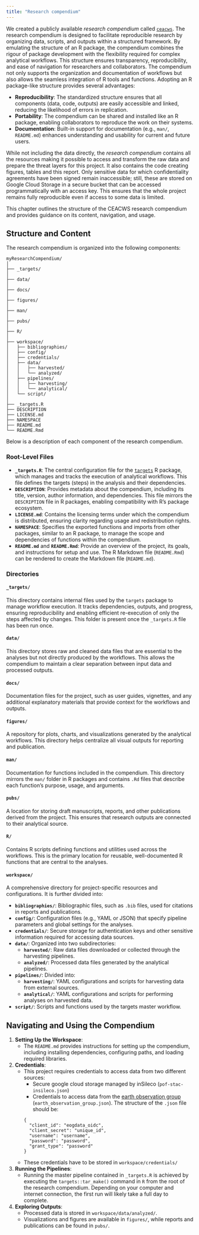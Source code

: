 ```yaml
---
title: "Research compendium"
---
```


We created a publicly available *research compendium* called [`ceacws`](https://github.com/inSilecoInc/ceacws). The research compendium is designed to facilitate reproducible research by organizing data, scripts, and outputs within a structured framework. By emulating the structure of an R package, the compendium combines the rigour of package development with the flexibility required for complex analytical workflows. This structure ensures transparency, reproducibility, and ease of navigation for researchers and collaborators. The compendium not only supports the organization and documentation of workflows but also allows the seamless integration of R tools and functions. Adopting an R package-like structure provides several advantages:

- **Reproducibility**: The standardized structure ensures that all components (data, code, outputs) are easily accessible and linked, reducing the likelihood of errors in replication.
- **Portability**: The compendium can be shared and installed like an R package, enabling collaborators to reproduce the work on their systems.
- **Documentation**: Built-in support for documentation (e.g., `man/`, `README.md`) enhances understanding and usability for current and future users.

While not including the data directly, the *research compendium* contains all the resources making it possible to access and transform the raw data and prepare the threat layers for this project. It also contains the code creating figures, tables and this report. Only sensitive data for which confidentiality agreements have been signed remain inaccessible; still, these are stored on Google Cloud Storage in a secure bucket that can be accessed programmatically with an access key. This ensures that the whole project remains fully reproducible even if access to some data is limited.


This chapter outlines the structure of the CEACWS research compendium and provides guidance on its content, navigation, and usage.


## Structure and Content

The research compendium is organized into the following components:

```
myResearchCompendium/
│
├── _targets/
│
├── data/
│
├── docs/
│
├── figures/
│
├── man/
│
├── pubs/
│
├── R/
│
├── workspace/
│   ├── bibliographies/
│   ├── config/
│   ├── credentials/
│   ├── data/
│   │   ├── harvested/
│   │   └── analyzed/
│   ├── pipelines/
│   │   ├── harvesting/
│   │   └── analytical/
│   └── script/
│
├── _targets.R
├── DESCRIPTION
├── LICENSE.md
├── NAMESPACE
├── README.md
└── README.Rmd
```


Below is a description of each component of the research compendium.

### Root-Level Files
- **`_targets.R`**: The central configuration file for the [`targets`](https://CRAN.R-project.org/package=targets) R package, which manages and tracks the execution of analytical workflows. This file defines the targets (steps) in the analysis and their dependencies.
- **`DESCRIPTION`**: Provides metadata about the compendium, including its title, version, author information, and dependencies. This file mirrors the `DESCRIPTION` file in R packages, enabling compatibility with R's package ecosystem.
- **`LICENSE.md`**: Contains the licensing terms under which the compendium is distributed, ensuring clarity regarding usage and redistribution rights.
- **`NAMESPACE`**: Specifies the exported functions and imports from other packages, similar to an R package, to manage the scope and dependencies of functions within the compendium.
- **`README.md`** and **`README.Rmd`**: Provide an overview of the project, its goals, and instructions for setup and use. The R Markdown file (`README.Rmd`) can be rendered to create the Markdown file (`README.md`).


### Directories

#### **`_targets/`**
This directory contains internal files used by the `targets` package to manage workflow execution. It tracks dependencies, outputs, and progress, ensuring reproducibility and enabling efficient re-execution of only the steps affected by changes. This folder is present once the `_targets.R` file has been run once.

#### **`data/`**
This directory stores raw and cleaned data files that are essential to the analyses but not directly produced by the workflows. This allows the compendium to maintain a clear separation between input data and processed outputs.

#### **`docs/`**
Documentation files for the project, such as user guides, vignettes, and any additional explanatory materials that provide context for the workflows and outputs.

#### **`figures/`**
A repository for plots, charts, and visualizations generated by the analytical workflows. This directory helps centralize all visual outputs for reporting and publication.

#### **`man/`**
Documentation for functions included in the compendium. This directory mirrors the `man/` folder in R packages and contains `.Rd` files that describe each function's purpose, usage, and arguments.

#### **`pubs/`**
A location for storing draft manuscripts, reports, and other publications derived from the project. This ensures that research outputs are connected to their analytical source.

#### **`R/`**
Contains R scripts defining functions and utilities used across the workflows. This is the primary location for reusable, well-documented R functions that are central to the analyses.

#### **`workspace/`**
A comprehensive directory for project-specific resources and configurations. It is further divided into:

- **`bibliographies/`**: Bibliographic files, such as `.bib` files, used for citations in reports and publications.
- **`config/`**: Configuration files (e.g., YAML or JSON) that specify pipeline parameters and global settings for the analyses.
- **`credentials/`**: Secure storage for authentication keys and other sensitive information required for accessing data sources.
- **`data/`**: Organized into two subdirectories:
  - **`harvested/`**: Raw data files downloaded or collected through the harvesting pipelines.
  - **`analyzed/`**: Processed data files generated by the analytical pipelines.
- **`pipelines/`**: Divided into:
  - **`harvesting/`**: YAML configurations and scripts for harvesting data from external sources.
  - **`analytical/`**: YAML configurations and scripts for performing analyses on harvested data.
- **`script/`**: Scripts and functions used by the targets master workflow.


## Navigating and Using the Compendium

1. **Setting Up the Workspace**:
   - The `README.md` provides instructions for setting up the compendium, including installing dependencies, configuring paths, and loading required libraries.

2. **Credentials**:
   - This project requires credentials to access data from two different sources:
     - Secure google cloud storage managed by inSileco (`pof-stac-insileco.json`)
     - Credentials to access data from the [earth observation group](https://eogdata.mines.edu/products/register/) (`earth_observation_group.json`). The structure of the `.json` file should be: 
      ```
      {
        "client_id": "eogdata_oidc",
        "client_secret": "unique_id",
        "username": "username",
        "password": "password",
        "grant_type": "password"
      }
      ```
   - These credentials have to be stored in `workspace/credentials/`

1. **Running the Pipelines**:
   - Running the master pipeline contained in `_targets.R` is achieved by executing the `targets::tar_make()` command in `R` from the root of the research compendium. Depending on your computer and internet connection, the first run will likely take a full day to complete.

2. **Exploring Outputs**:
   - Processed data is stored in `workspace/data/analyzed/`.
   - Visualizations and figures are available in `figures/`, while reports and publications can be found in `pubs/`.

